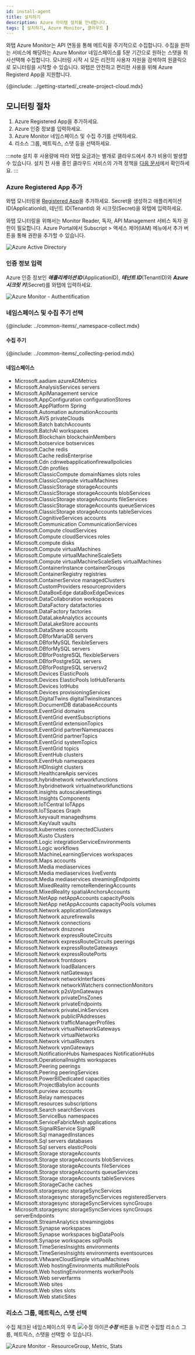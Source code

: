 ```yaml
---
id: install-agent
title: 설치하기
description: Azure 아이템 설치를 안내합니다.
tags: [ 설치하기, Azure Monitor, 클라우드 ]
---
```



와탭 Azure Monitor는 API 연동을 통해 메트릭을 주기적으로 수집합니다. 수집을 원하는 서비스에 해당하는 Azure Monitor 네임스페이스를 5분 기간으로 원하는 스탯을 취사선택해 수집합니다. 모니터링 시작 시 모든 리전의 사용자 자원을 검색하여 원클릭으로 모니터링을 시작할 수 있습니다. 와탭은 안전하고 편리한 사용을 위해 Azure Registerd App을 지원합니다.
 
{@include: ../getting-started/_create-project-cloud.mdx} 

## 모니터링 절차

<!-- 
1. 사용자 와탭 콘솔에서 인티그레이션 프로젝트를 Azure Monitor 사용 상태로 생성하세요. 
-->

1. Azure Registered App을 추가하세요.
1. Azure 인증 정보를 입력하세요.
1. Azure Monitor 네임스페이스 및 수집 주기를 선택하세요.
1. 리소스 그룹, 메트릭스, 스탯 등을 선택하세요.

:::note
설치 후 사용량에 따라 와탭 요금과는 별개로 클라우드에서 추가 비용이 발생할 수 있습니다. 설치 전 사용 중인 클라우드 서비스의 가격 정책을 [다음 문서](https://azure.microsoft.com/ko-kr/pricing/details/monitor/)에서 확인하세요.
:::

### Azure Registered App 추가

<!--  
와탭 모니터링용 [Registered App](https://portal.azure.com/#view/Microsoft_AAD_IAM/ActiveDirectoryMenuBlade/~/RegisteredApps)을 추가할 수 있습니다. Secret을 생성하고 Application ID, Tenant Id 와 Secret을 와탭에 입력하세요.

Monitoring Reader 역할(Role)을 지정하고 설치하기 버튼을 선택해 다음 세 가지 접속 정보를 입력하세요. 

-->

와탭 모니터링용 [Registered App](https://portal.azure.com/#view/Microsoft_AAD_IAM/ActiveDirectoryMenuBlade/~/RegisteredApps)을 추가하세요. Secret을 생성하고 애플리케이션 ID(ApplicationId), 테넌트 ID(TenantId) 와 시크릿(Secret)을 와탭에 입력하세요. 

와탭 모니터링을 위해서는 Monitor Reader, 독자, API Management 서비스 독자 권한이 필요합니다. Azure Portal에서 Subscript > 액세스 제어(IAM) 메뉴에서 추가 버튼을 통해 권한을 추가할 수 있습니다.

![Azure Active Directory](https://img.whatap.io/media/images/registeredapps.png)

### 인증 정보 입력

Azure 인증 정보인 ***애플리케이션 ID***(ApplicationID), ***테넌트 ID***(TenantID)와 ***Azure 시크릿 키***(Secret)를 와탭에 입력하세요.

![Azure Monitor - Authentification](https://img.whatap.io/media/images/whatap_azure_auth_dialog.png)

### 네임스페이스 및 수집 주기 선택

{@include: ../common-items/_namespace-collect.mdx}

#### 수집 주기

{@include: ../common-items/_collecting-period.mdx}

#### 네임스페이스

* Microsoft.aadiam azureADMetrics
* Microsoft.AnalysisServices servers
* Microsoft.ApiManagement service
* Microsoft.AppConfiguration configurationStores
* Microsoft.AppPlatform Spring
* Microsoft.Automation automationAccounts
* Microsoft.AVS privateClouds
* Microsoft.Batch batchAccounts
* Microsoft.BatchAI workspaces
* Microsoft.Blockchain blockchainMembers
* Microsoft.botservice botservices
* Microsoft.Cache redis
* Microsoft.Cache redisEnterprise
* Microsoft.Cdn cdnwebapplicationfirewallpolicies
* Microsoft.Cdn profiles
* Microsoft.ClassicCompute domainNames slots roles
* Microsoft.ClassicCompute virtualMachines
* Microsoft.ClassicStorage storageAccounts
* Microsoft.ClassicStorage storageAccounts blobServices
* Microsoft.ClassicStorage storageAccounts fileServices
* Microsoft.ClassicStorage storageAccounts queueServices
* Microsoft.ClassicStorage storageAccounts tableServices
* Microsoft.CognitiveServices accounts
* Microsoft.Communication CommunicationServices
* Microsoft.Compute cloudServices
* Microsoft.Compute cloudServices roles
* Microsoft.compute disks
* Microsoft.Compute virtualMachines
* Microsoft.Compute virtualMachineScaleSets
* Microsoft.Compute virtualMachineScaleSets virtualMachines
* Microsoft.ContainerInstance containerGroups
* Microsoft.ContainerRegistry registries
* Microsoft.ContainerService managedClusters
* Microsoft.CustomProviders resourceproviders
* Microsoft.DataBoxEdge dataBoxEdgeDevices
* Microsoft.DataCollaboration workspaces
* Microsoft.DataFactory datafactories
* Microsoft.DataFactory factories
* Microsoft.DataLakeAnalytics accounts
* Microsoft.DataLakeStore accounts
* Microsoft.DataShare accounts
* Microsoft.DBforMariaDB servers
* Microsoft.DBforMySQL flexibleServers
* Microsoft.DBforMySQL servers
* Microsoft.DBforPostgreSQL flexibleServers
* Microsoft.DBforPostgreSQL servers
* Microsoft.DBforPostgreSQL serversv2
* Microsoft.Devices ElasticPools
* Microsoft.Devices ElasticPools IotHubTenants
* Microsoft.Devices IotHubs
* Microsoft.Devices provisioningServices
* Microsoft.DigitalTwins digitalTwinsInstances
* Microsoft.DocumentDB databaseAccounts
* Microsoft.EventGrid domains
* Microsoft.EventGrid eventSubscriptions
* Microsoft.EventGrid extensionTopics
* Microsoft.EventGrid partnerNamespaces
* Microsoft.EventGrid partnerTopics
* Microsoft.EventGrid systemTopics
* Microsoft.EventGrid topics
* Microsoft.EventHub clusters
* Microsoft.EventHub namespaces
* Microsoft.HDInsight clusters
* Microsoft.HealthcareApis services
* Microsoft.hybridnetwork networkfunctions
* Microsoft.hybridnetwork virtualnetworkfunctions
* Microsoft.insights autoscalesettings
* Microsoft.Insights Components
* Microsoft.IoTCentral IoTApps
* Microsoft.IoTSpaces Graph
* Microsoft.keyvault managedhsms
* Microsoft.KeyVault vaults
* Microsoft.kubernetes connectedClusters
* Microsoft.Kusto Clusters
* Microsoft.Logic integrationServiceEnvironments
* Microsoft.Logic workflows
* Microsoft.MachineLearningServices workspaces
* Microsoft.Maps accounts
* Microsoft.Media mediaservices
* Microsoft.Media mediaservices liveEvents
* Microsoft.Media mediaservices streamingEndpoints
* Microsoft.MixedReality remoteRenderingAccounts
* Microsoft.MixedReality spatialAnchorsAccounts
* Microsoft.NetApp netAppAccounts capacityPools
* Microsoft.NetApp netAppAccounts capacityPools volumes
* Microsoft.Network applicationGateways
* Microsoft.Network azurefirewalls
* Microsoft.Network connections
* Microsoft.Network dnszones
* Microsoft.Network expressRouteCircuits
* Microsoft.Network expressRouteCircuits peerings
* Microsoft.Network expressRouteGateways
* Microsoft.Network expressRoutePorts
* Microsoft.Network frontdoors
* Microsoft.Network loadBalancers
* Microsoft.Network natGateways
* Microsoft.Network networkInterfaces
* Microsoft.Network networkWatchers connectionMonitors
* Microsoft.Network p2sVpnGateways
* Microsoft.Network privateDnsZones
* Microsoft.Network privateEndpoints
* Microsoft.Network privateLinkServices
* Microsoft.Network publicIPAddresses
* Microsoft.Network trafficManagerProfiles
* Microsoft.Network virtualNetworkGateways
* Microsoft.Network virtualNetworks
* Microsoft.Network virtualRouters
* Microsoft.Network vpnGateways
* Microsoft.NotificationHubs Namespaces NotificationHubs
* Microsoft.OperationalInsights workspaces
* Microsoft.Peering peerings
* Microsoft.Peering peeringServices
* Microsoft.PowerBIDedicated capacities
* Microsoft.ProjectBabylon accounts
* Microsoft.purview accounts
* Microsoft.Relay namespaces
* Microsoft.resources subscriptions
* Microsoft.Search searchServices
* Microsoft.ServiceBus namespaces
* Microsoft.ServiceFabricMesh applications
* Microsoft.SignalRService SignalR
* Microsoft.Sql managedInstances
* Microsoft.Sql servers databases
* Microsoft.Sql servers elasticPools
* Microsoft.Storage storageAccounts
* Microsoft.Storage storageAccounts blobServices
* Microsoft.Storage storageAccounts fileServices
* Microsoft.Storage storageAccounts queueServices
* Microsoft.Storage storageAccounts tableServices
* Microsoft.StorageCache caches
* Microsoft.storagesync storageSyncServices
* Microsoft.storagesync storageSyncServices registeredServers
* Microsoft.storagesync storageSyncServices syncGroups
* Microsoft.storagesync storageSyncServices syncGroups serverEndpoints
* Microsoft.StreamAnalytics streamingjobs
* Microsoft.Synapse workspaces
* Microsoft.Synapse workspaces bigDataPools
* Microsoft.Synapse workspaces sqlPools
* Microsoft.TimeSeriesInsights environments
* Microsoft.TimeSeriesInsights environments eventsources
* Microsoft.VMwareCloudSimple virtualMachines
* Microsoft.Web hostingEnvironments multiRolePools
* Microsoft.Web hostingEnvironments workerPools
* Microsoft.Web serverfarms
* Microsoft.Web sites
* Microsoft.Web sites slots
* Microsoft.Web staticSites

### 리소스 그룹, 메트릭스, 스탯 선택

수집 체크된 네임스페이스의 우측 ![수정 아이콘](/img/ico-edit.svg)***수정*** 버튼을 누르면 수집할 리소스 그룹, 메트릭스, 스탯을 선택할 수 있습니다.

![Azure Monitor - ResourceGroup, Metric, Stats](https://img.whatap.io/media/images/whatap_azure_resourcegroup_dialog.png) 